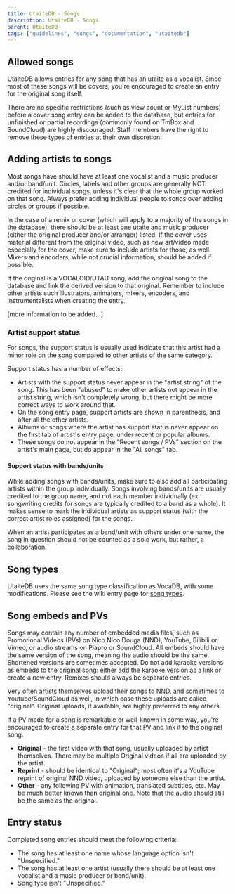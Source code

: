 ---
title: UtaiteDB - Songs
description: UtaiteDB - Songs
parent: UtaiteDB
tags: ["guidelines", "songs", "documentation", "utaitedb"]
---

## Allowed songs

UtaiteDB allows entries for any song that has an utaite as a vocalist. Since most of these songs will be covers, you're encouraged to create an entry for the original song itself.

There are no specific restrictions (such as view count or MyList numbers) before a cover song entry can be added to the database, but entries for unfinished or partial recordings (commonly found on TmBox and SoundCloud) are highly discouraged. Staff members have the right to remove these types of entries at their own discretion.

## Adding artists to songs

 Most songs have should have at least one vocalist and a music producer and/or band/unit. Circles, labels and other groups are generally NOT credited for individual songs, unless it's clear that the whole group worked on that song. Always prefer adding individual people to songs over adding circles or groups if possible.

In the case of a remix or cover (which will apply to a majority of the songs in the database), there should be at least one utaite and music producer (either the original producer and/or arranger) listed. If the cover uses material different from the original video, such as new art/video made especially for the cover, make sure to include artists for those, as well. Mixers and encoders, while not crucial information, should be added if possible.

If the original is a VOCALOID/UTAU song, add the original song to the database and link the derived version to that original. Remember to include other artists such illustrators, animators, mixers, encoders, and instrumentalists when creating the entry.

[more information to be added...]

### Artist support status

For songs, the support status is usually used indicate that this artist had a minor role on the song compared to other artists of the same category. 

Support status has a number of effects:

* Artists with the support status never appear in the "artist string" of the song. This has been "abused" to make other artists not appear in the artist string, which isn't completely wrong, but there might be more correct ways to work around that.
* On the song entry page, support artists are shown in parenthesis, and after all the other artists.
* Albums or songs where the artist has support status never appear on the first tab of artist's entry page, under recent or popular albums.
* These songs do not appear in the "Recent songs / PVs" section on the artist's main page, but do appear in the "All songs" tab.

#### Support status with bands/units

While adding songs with bands/units, make sure to also add all participating artists within the group individually. Songs involving bands/units are usually credited to the group name, and not each member individually (ex: songwriting credits for songs are typically credited to a band as a whole). It makes sense to mark the individual artists as support status (with the correct artist roles assigned) for the songs.

When an artist participates as a band/unit with others under one name, the song in question should not be counted as a solo work, but rather, a collaboration.

## Song types

UtaiteDB uses the same song type classification as VocaDB, with some modifications. Please see the wiki entry page for [song types](/docs/songs/song-entry-editing#song-type).

## Song embeds and PVs

Songs may contain any number of embedded media files, such as Promotional Videos (PVs) on Nico Nico Douga (NND), YouTube, Bilibili or Vimeo, or audio streams on Piapro or SoundCloud. All embeds should have the same version of the song, meaning the audio should be the same. Shortened versions are sometimes accepted. Do not add karaoke versions as embeds to the original song: either add the karaoke version as a link or create a new entry. Remixes should always be separate entries.

Very often artists themselves upload their songs to NND, and sometimes to Youtube/SoundCloud as well, in which case these uploads are called "original". Original uploads, if available, are highly preferred to any others.

If a PV made for a song is remarkable or well-known in some way, you're encouraged to create a separate entry for that PV and link it to the original song.

* **Original** - the first video with that song, usually uploaded by artist themselves. There may be multiple Original videos if all are uploaded by the artist.
* **Reprint** - should be identical to "Original"; most often it's a YouTube reprint of original NND video, uploaded by someone else than the artist.
* **Other** - any following PV with animation, translated subtitles, etc. May be much better known than original one. Note that the audio should still be the same as the original.

## Entry status

Completed song entries should meet the following criteria:

* The song has at least one name whose language option isn't "Unspecified."
* The song has at least one artist (usually there should be at least one vocalist and a music producer or band/unit).
* Song type isn't "Unspecified."